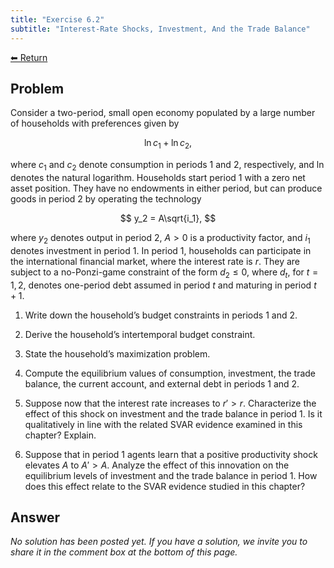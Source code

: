 ```yaml
---
title: "Exercise 6.2"
subtitle: "Interest-Rate Shocks, Investment, And the Trade Balance"
---
```

<a class="return-button" href="index.qmd">⬅ Return</a>

## Problem

Consider a two-period, small open economy populated by a large number of households with preferences given by

$$
\ln c_1 +\ln c_2,
$$

where $c_1$ and $c_2$ denote consumption in periods $1$ and $2$, respectively, and $\ln$ denotes the natural logarithm. Households start period 1 with a zero net asset position. They have no endowments in either period, but  can produce goods in period 2 by operating the technology

$$
y_2 = A\sqrt{i_1},
$$

where $y_2$ denotes output in period 2,   $A >0$ is a productivity factor, and $i_1$ denotes investment in period 1. In period 1, households can participate in the international financial market, where the interest rate is $r$. They are subject to a no-Ponzi-game constraint of the form $d_2\le0$, where $d_t$, for $t=1,2$, denotes one-period debt assumed in period $t$ and maturing in period $t+1$. 

1. Write down the household's budget constraints in periods 1 and 2. 

2. Derive the household's intertemporal budget constraint. 

3. State the household's maximization problem.

4. Compute the equilibrium values of consumption, investment, the trade balance,  the current account, and external debt in periods 1 and 2. 

5. Suppose now that the interest rate increases to $r'>r$. Characterize the effect of this shock on  investment and the trade balance in period 1. Is it qualitatively in line with the related SVAR evidence examined in this chapter? Explain. 

6. Suppose that in period 1 agents learn that a positive productivity shock  elevates $A$ to $A'>A$. Analyze the effect of this innovation on the equilibrium levels of investment and the trade balance in period 1. How does this effect relate to the SVAR evidence studied in this chapter? 


## Answer

_No solution has been posted yet. If you have a solution, we invite you to share it in the comment box at the bottom of this page._

